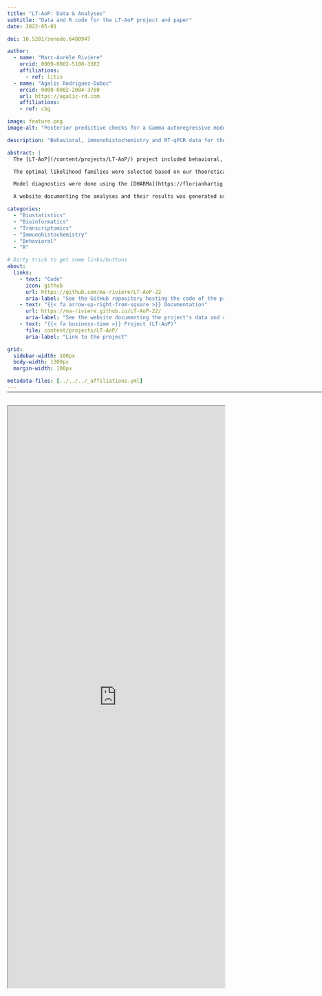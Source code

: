```yaml
---
title: "LT-AoP: Data & Analyses"
subtitle: "Data and R code for the LT-AoP project and paper"
date: 2022-05-01

doi: 10.5281/zenodo.6480947

author:
  - name: "Marc-Aurèle Rivière"
    orcid: 0000-0002-5108-3382
    affiliations:
      - ref: litis
  - name: "Agalic Rodriguez-Duboc"
    orcid: 0000-0002-2084-3780
    url: https://agalic-rd.com
    affiliations:
    - ref: cbg

image: feature.png
image-alt: "Posterior predictive checks for a Gamma autoregressive model on mouse weight evolution through time"

description: "Behavioral, immunohistochemistry and RT-qPCR data for the LT-AoP project were analysed in R, hosted on GitHub, and archived through Zenodo."

abstract: | 
  The [LT-AoP](/content/projects/LT-AoP/) project included behavioral, immunohistochemistry and RT-qPCR data, which were analysed in R, hosted on GitHub, and archived with Zenodo. Data were modeled through the Generalized Linear Mixed Model (GLMM) framework, using the [glmmTMB](https://glmmtmb.github.io/glmmTMB/) package [@glmmTMB]. Random intercepts were added to account for the correlation between pseudo-replicates. Temporally-dependent repeated measures were modeled using auto-regressive (AR1) terms.

  The optimal likelihood families were selected based on our theoretical understanding of the variable’s properties, and to minimize Aikake's Information Criterion (AIC). Count data (e.g., cell counts, number of maze entries, …) were modeled using a Generalized Poisson likelihood, measures bound at 0 (e.g., cell density, volumes, weights, …) were modeled using a Gamma likelihood, and proportions (e.g., ratios of areas) with a Beta likelihood.

  Model diagnostics were done using the [DHARMa](https://florianhartig.github.io/DHARMa/) [@DHARMa] & [performance](https://easystats.github.io/performance/) [@performance] packages, and estimated marginal means/contrasts were computed with the [emmeans](https://github.com/rvlenth/emmeans) package [@emmeans].

  A website documenting the analyses and their results was generated using Quarto, to allow interested readers to explore our data & models' outputs without having to run the code themselves.

categories:
  - "Biostatistics"
  - "Bioinformatics"
  - "Transcriptomics"
  - "Immunohistochemistry"
  - "Behavioral"
  - "R"

# Dirty trick to get some links/buttons
about:
  links:
    - text: "Code"
      icon: github
      url: https://github.com/ma-riviere/LT-AoP-22
      aria-label: "See the GitHub repository hosting the code of the project and related paper"
    - text: "{{< fa arrow-up-right-from-square >}} Documentation"
      url: https://ma-riviere.github.io/LT-AoP-22/
      aria-label: "See the website documenting the project's data and code"
    - text: "{{< fa business-time >}} Project (LT-AoP)"
      file: content/projects/LT-AoP/
      aria-label: "Link to the project"

grid:
  sidebar-width: 100px
  body-width: 1300px
  margin-width: 100px

metadata-files: [../../../_affiliations.yml]
---
```


<hr style="margin-bottom: 30px; margin-top: -12px;" width="1300">

<iframe src="https://ma-riviere.github.io/LT-AoP-22/" width="100%" height="1350" allow="fullscreen"></iframe>